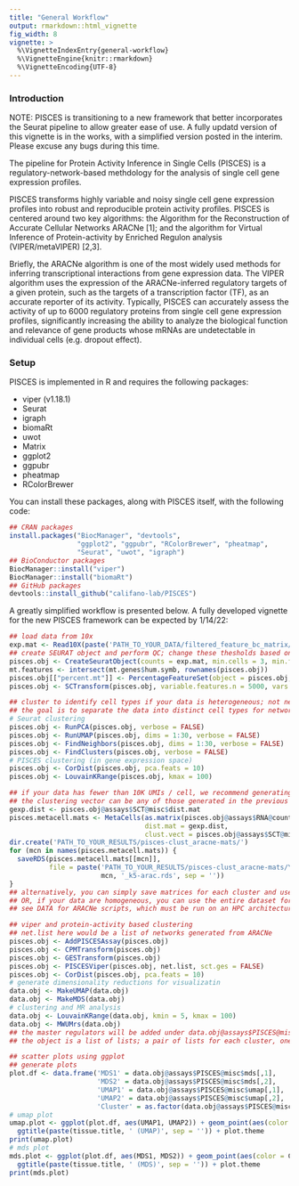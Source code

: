 ---
title: "General Workflow"
output: rmarkdown::html_vignette
fig_width: 8
vignette: >
  %\VignetteIndexEntry{general-workflow}
  %\VignetteEngine{knitr::rmarkdown}
  %\VignetteEncoding{UTF-8}
---

### Introduction

NOTE: PISCES is transitioning to a new framework that better incorporates the Seurat pipeline to allow greater ease of use. A fully updatd version of this vignette is in the works, with a simplified version posted in the interim. Please excuse any bugs during this time.

The pipeline for Protein Activity Inference in Single Cells (PISCES) is a regulatory-network-based methdology for the analysis of single cell gene expression profiles.

PISCES transforms highly variable and noisy single cell gene expression profiles into robust and reproducible protein activity profiles. PISCES  is centered around two key algorithms: the Algorithm for the Reconstruction of Accurate Cellular Networks ARACNe [1]; and the algorithm for  Virtual Inference of Protein-activity by Enriched Regulon analysis (VIPER/metaVIPER) [2,3].

Briefly, the ARACNe algorithm is  one of the most widely used methods for inferring transcriptional interactions from gene expression data. The VIPER algorithm uses the expression of the ARACNe-inferred regulatory targets of a given protein, such as the targets of a transcription factor (TF), as an accurate reporter of its activity. Typically, PISCES  can accurately assess the activity of up to 6000 regulatory proteins  from single cell gene expression profiles,  significantly increasing the ability to analyze the biological function and relevance of gene products whose mRNAs are undetectable in individual cells (e.g. dropout effect).

### Setup

PISCES is implemented in R and requires the following packages:

* viper (v1.18.1)
* Seurat
* igraph
* biomaRt
* uwot
* Matrix
* ggplot2
* ggpubr
* pheatmap
* RColorBrewer

You can install these packages, along with PISCES itself, with the following code:

```{r eval=FALSE}
## CRAN packages
install.packages("BiocManager", "devtools",
                 "ggplot2", "ggpubr", "RColorBrewer", "pheatmap",
                 "Seurat", "uwot", "igraph")
## BioConductor packages
BiocManager::install("viper")
BiocManager::install("biomaRt")
## GitHub packages
devtools::install_github("califano-lab/PISCES")
```

A greatly simplified workflow is presented below. A fully developed vignette for the new PISCES framework can be expected by 1/14/22:
```{r eval=FALSE}
## load data from 10x
exp.mat <- Read10X(paste('PATH_TO_YOUR_DATA/filtered_feature_bc_matrix/', sep = ''))
## create SEURAT object and perform QC; change these thesholds based on the quality of your data
pisces.obj <- CreateSeuratObject(counts = exp.mat, min.cells = 3, min.features = 200)
mt.features <- intersect(mt.genes$hum.symb, rownames(pisces.obj))
pisces.obj[["percent.mt"]] <- PercentageFeatureSet(object = pisces.obj, features = mt.features)
pisces.obj <- SCTransform(pisces.obj, variable.features.n = 5000, vars.to.regress = 'percent.mt')

## cluster to identify cell types if your data is heterogeneous; not necessary for experimentally labeled / sorted data
## the goal is to separate the data into distinct cell types for network generation
# Seurat clustering
pisces.obj <- RunPCA(pisces.obj, verbose = FALSE)
pisces.obj <- RunUMAP(pisces.obj, dims = 1:30, verbose = FALSE)
pisces.obj <- FindNeighbors(pisces.obj, dims = 1:30, verbose = FALSE)
pisces.obj <- FindClusters(pisces.obj, verbose = FALSE)
# PISCES clustering (in gene expression space)
pisces.obj <- CorDist(pisces.obj, pca.feats = 10)
pisces.obj <- LouvainKRange(pisces.obj, kmax = 100)

## if your data has fewer than 10K UMIs / cell, we recommend generating metacells
## the clustering vector can be any of those generated in the previous step; here we use the PISCES clustering
gexp.dist <- pisces.obj@assays$SCT@misc$dist.mat
pisces.metacell.mats <- MetaCells(as.matrix(pisces.obj@assays$RNA@counts),
                                  dist.mat = gexp.dist,
                                  clust.vect = pisces.obj@assays$SCT@misc$pisces.cluster)
dir.create('PATH_TO_YOUR_RESULTS/pisces-clust_aracne-mats/')
for (mcn in names(pisces.metacell.mats)) {
  saveRDS(pisces.metacell.mats[[mcn]], 
          file = paste('PATH_TO_YOUR_RESULTS/pisces-clust_aracne-mats/YOUR_DATA_NAME_pisces-', 
                       mcn, '_k5-arac.rds', sep = ''))
}
## alternatively, you can simply save matrices for each cluster and use those for network generation w/ ARACNe
## OR, if your data are homogeneous, you can use the entire dataset for either metacell generation or as straight input to ARACNe
## see DATA for ARACNe scripts, which must be run on an HPC architecture

## viper and protein-activity based clustering
## net.list here would be a list of networks generated from ARACNe
pisces.obj <- AddPISCESAssay(pisces.obj)
pisces.obj <- CPMTransform(pisces.obj)
pisces.obj <- GESTransform(pisces.obj)
pisces.obj <- PISCESViper(pisces.obj, net.list, sct.ges = FALSE)
pisces.obj <- CorDist(pisces.obj, pca.feats = 10)
# generate dimensionality reductions for visualizatin
data.obj <- MakeUMAP(data.obj)
data.obj <- MakeMDS(data.obj)
# clustering and MR analysis
data.obj <- LouvainKRange(data.obj, kmin = 5, kmax = 100)
data.obj <- MWUMrs(data.obj)
## the master regulators will be added under data.obj@assays$PISCES@misc$mwuMRs
## the object is a list of lists; a pair of lists for each cluster, one for positive MRS and the other for negative, sorted by log p-value

## scatter plots using ggplot
## generate plots
plot.df <- data.frame('MDS1' = data.obj@assays$PISCES@misc$mds[,1],
                      'MDS2' = data.obj@assays$PISCES@misc$mds[,2],
                      'UMAP1' = data.obj@assays$PISCES@misc$umap[,1],
                      'UMAP2' = data.obj@assays$PISCES@misc$umap[,2],
                      'Cluster' = as.factor(data.obj@assays$PISCES@misc$pisces.cluster))
# umap plot
umap.plot <- ggplot(plot.df, aes(UMAP1, UMAP2)) + geom_point(aes(color = Cluster)) +
  ggtitle(paste(tissue.title, ' (UMAP)', sep = '')) + plot.theme
print(umap.plot)
# mds plot
mds.plot <- ggplot(plot.df, aes(MDS1, MDS2)) + geom_point(aes(color = Cluster)) +
  ggtitle(paste(tissue.title, ' (MDS)', sep = '')) + plot.theme
print(mds.plot)
```

